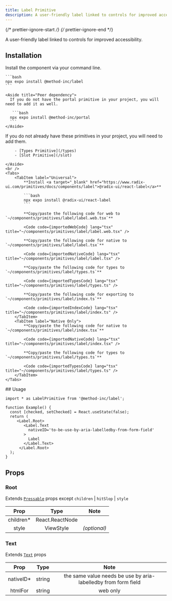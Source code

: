```yaml
---
title: Label Primitive
description: A user-friendly label linked to controls for improved accessibility.
---
```


{/* prettier-ignore-start */}
{/* prettier-ignore-end */}


A user-friendly label linked to controls for improved accessibility.

## Installation

<Tabs>
  <TabItem label="NPM">

  Install the component via your command line.

    ```bash
    npx expo install @method-inc/label
    ```

    <Aside title="Peer dependency">
      If you do not have the portal primitive in your project, you will need to add it as well.

       ```bash
      npx expo install @method-inc/portal
      ```
    </Aside>

  </TabItem>
  <TabItem label="Manual">
    <Aside title="Uses shared primitives">
        If you do not already have these primitives in your project, you will need to add them.

        - [Types Primitive](/types)
        - [Slot Primitive](/slot)

    </Aside>
    <br />
    <Tabs>
        <TabItem label="Universal">
            **Install <a target="_blank" href="https://www.radix-ui.com/primitives/docs/components/label">@radix-ui/react-label</a>**

            ```bash
            npx expo install @radix-ui/react-label
            ```

            **Copy/paste the following code for web to  `~/components/primitives/label/label.web.tsx`**

            <Code code={importedWebCode} lang="tsx" title="~/components/primitives/label/label.web.tsx" />

            **Copy/paste the following code for native to  `~/components/primitives/label/label.tsx`**

            <Code code={importedNativeCode} lang="tsx" title="~/components/primitives/label/label.tsx" />

            **Copy/paste the following code for types to  `~/components/primitives/label/types.ts`**

            <Code code={importedTypesCode} lang="tsx" title="~/components/primitives/label/types.ts" />

            **Copy/paste the following code for exporting to  `~/components/primitives/label/index.ts`**

            <Code code={importedIndexCode} lang="tsx" title="~/components/primitives/label/index.ts" />
        </TabItem>
        <TabItem label="Native Only">
            **Copy/paste the following code for native to  `~/components/primitives/label/index.tsx`**

            <Code code={importedNativeCode} lang="tsx" title="~/components/primitives/label/index.tsx" />

            **Copy/paste the following code for types to  `~/components/primitives/label/types.ts`**

            <Code code={importedTypesCode} lang="tsx" title="~/components/primitives/label/types.ts" />
        </TabItem>
    </Tabs>
  </TabItem>
</Tabs>
## Usage

```tsx
import * as LabelPrimitive from '@method-inc/label';

function Example() {
  const [checked, setChecked] = React.useState(false);
  return (
     <Label.Root>
        <Label.Text
          nativeID='to-be-use-by-aria-labelledby-from-form-field'
        >
          Label
        </Label.Text>
      </Label.Root>
  );
}
```

## Props

### Root

Extends [`Pressable`](https://reactnative.dev/docs/pressable#props) props except `children` | `hitSlop` | `style`

|    Prop    |      Type       |     Note     |
| :--------: | :-------------: | :----------: |
| children\* | React.ReactNode |              |
|   style    |    ViewStyle    | _(optional)_ |

### Text

Extends [`Text`](https://reactnative.dev/docs/text#props) props

|    Prop    |  Type  |                               Note                               |
| :--------: | :----: | :--------------------------------------------------------------: |
| nativeID\* | string | the same value needs be use by aria-labelledby from form field   |
| htmlFor    | string | web only    |

